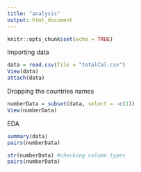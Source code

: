 ```yaml
---
title: "analysis"
output: html_document
---
```


```r
knitr::opts_chunk$set(echo = TRUE)
```

Importing data
```r
data = read.csv(file = "totalCal.csv")
View(data)
attach(data)
```

Dropping the countries names
```r
numberData = subset(data, select = -c(1))
View(numberData)
```


EDA
```r
summary(data)
pairs(numberData)

str(numberData) #checking column types
pairs(numberData)
```
